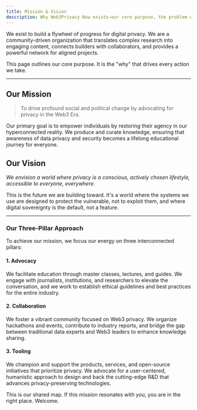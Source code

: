 ```yaml
---
title: Mission & Vision
description: Why Web3Privacy Now exists—our core purpose, the problem we're solving, and the future we are building.
---
```


We exist to build a flywheel of progress for digital privacy. We are a community-driven organization that translates complex research into engaging content, connects builders with collaborators, and provides a powerful network for aligned projects.

This page outlines our core purpose. It is the "why" that drives every action we take.

---

## Our Mission

> To drive profound social and political change by advocating for privacy in the Web3 Era.

Our primary goal is to empower individuals by restoring their agency in our hyperconnected reality. We produce and curate knowledge, ensuring that awareness of data privacy and security becomes a lifelong educational journey for everyone.

## Our Vision

_We envision a world where privacy is a conscious, actively chosen lifestyle, accessible to everyone, everywhere._

This is the future we are building toward. It's a world where the systems we use are designed to protect the vulnerable, not to exploit them, and where digital sovereignty is the default, not a feature.

---

### Our Three-Pillar Approach

To achieve our mission, we focus our energy on three interconnected pillars:

#### 1. Advocacy
We facilitate education through master classes, lectures, and guides. We engage with journalists, institutions, and researchers to elevate the conversation, and we work to establish ethical guidelines and best practices for the entire industry.

#### 2. Collaboration
We foster a vibrant community focused on Web3 privacy. We organize hackathons and events, contribute to industry reports, and bridge the gap between traditional data experts and Web3 leaders to enhance knowledge sharing.

#### 3. Tooling
We champion and support the products, services, and open-source initiatives that prioritize privacy. We advocate for a user-centered, humanistic approach to design and back the cutting-edge R&D that advances privacy-preserving technologies.

This is our shared map. If this mission resonates with you, you are in the right place. Welcome.